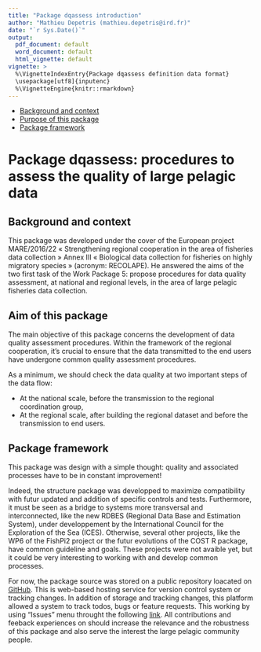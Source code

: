 ```yaml
---
title: "Package dqassess introduction"
author: "Mathieu Depetris (mathieu.depetris@ird.fr)"
date: "`r Sys.Date()`"
output:
  pdf_document: default
  word_document: default
  html_vignette: default
vignette: >
  %\VignetteIndexEntry{Package dqassess definition data format}
  \usepackage[utf8]{inputenc}
  %\VignetteEngine{knitr::rmarkdown}
---
```


- [Background and context](#background-and-context)
- [Purpose of this package](#purpose-of-this-package)
- [Package framework](#package-framework)

# Package dqassess: procedures to assess the quality of large pelagic data

## Background and context

This package was developed under the cover of the European project MARE/2016/22 « Strengthening regional cooperation in the area of fisheries data collection » Annex III « Biological data collection for fisheries on highly migratory species » (acronym: RECOLAPE). He answered the aims of the two first task of the Work Package 5: propose procedures for data quality assessment, at national and regional levels, in the area of large pelagic fisheries data collection.

## Aim of this package

The main objective of this package concerns the development of data quality assessment procedures. Within the framework of the regional cooperation, it’s crucial to ensure that the data transmitted to the end users have undergone common quality assessment procedures. 

As a minimum, we should check the data quality at two important steps of the data flow:

- At the national scale, before the transmission to the regional coordination group,
- At the regional scale, after building the regional dataset and before the transmission to end users.

## Package framework

This package was design with a simple thought: quality and associated processes have to be in constant improvement!

Indeed, the structure package was developped to maximize compatibility with futur updated and addition of specific controls and tests. Furthermore, it must be seen as a bridge to systems more transversal and interconnected, like the new RDBES (Regional Data Base and Estimation System), under developpement by the International Council for the Exploration of the Sea (ICES). Otherwise, several other projects, like the WP6 of the FishPi2 project or the futur evolutions of the COST R package, have common guideline and goals. These projects were not avaible yet, but it could be very interesting to working with and develop common processes.

For now, the package source was stored on a public repository loacated on [GitHub](https://github.com/OB7-IRD/dqassess.git). This is web-based hosting service for version control system or tracking changes. In addition of storage and tracking changes, this platform allowed a system to track todos, bugs or feature requests. This working by using "Issues" menu throught the following [link](https://github.com/OB7-IRD/dqassess/issues/new). All contributions and feeback experiences on should increase the relevance and the robustness of this package and also serve the interest the large pelagic community people.
